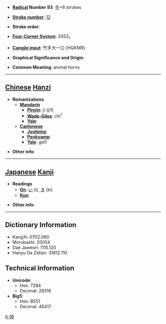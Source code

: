 * '''[[Wiktionary:Chinese radical index| Radical]] Number 93''': [[Wiktionary:Chinese radical index 牛|牛]]+8 strokes

* '''[[Wiktionary:Chinese total strokes index|Stroke number]]''': [[Wiktionary:Chinese total strokes index 12|12]]

* '''Stroke order''': 

* '''[[Wiktionary:Chinese four corner index|Four-Corner System]]''': 2452<sub>1</sub>

* '''[[Wiktionary:Chinese Cangjie index|Cangjie input]]''': 竹手大一口 (HQKMR)

* '''Graphical Significance and Origin''': 

* '''Common Meaning''': animal horns

----

== [[Chinese]] [[Hanzi]] ==

* '''Romanizations'''
** '''[[Mandarin]]'''
*** '''[[Pinyin]]''': jī (ji1)
*** '''[[Wade-Giles]]''': chi<sup>1</sup>
*** '''[[Yale]]''': 
** '''[[Cantonese]]'''
*** '''[[Jyutping]]''':
*** '''[[Penkyamp]]''': 
*** '''[[Yale]]''': gei1

* '''Other info''': 

----

== [[Japanese]] [[Kanji]] ==

* '''Readings'''
** '''[[On]]''': [[い]] (i), [[き]] (ki)
** '''[[Kun]]''': 

* '''Other info''':  

----

== Dictionary Information ==

* KangXi: 0702.060
* Morobashi: 20054
* Dae Jaweon: 1115.120
* Hanyu Da Zidian: 31812.110

== Technical Information ==

* '''Unicode''':
** Hex: 7284
** Decimal: 29316
* '''Big5''':
** Hex: B551
** Decimal: 46417

[[fr:犄]]